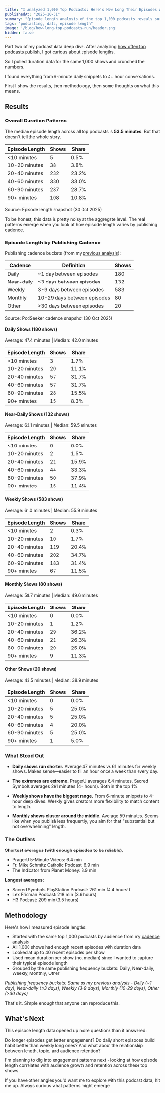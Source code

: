 ```yaml
---
title: "I Analyzed 1,000 Top Podcasts: Here's How Long Their Episodes Actually Are"
publishedAt: "2025-10-31"
summary: "Episode length analysis of the top 1,000 podcasts reveals surprising patterns across different publishing frequencies."
tags: "podcasting, data, episode length"
image: '/blog/how-long-top-podcasts-run/header.png'
hidden: false
---
```


Part two of my podcast data deep dive. After analyzing [how often top podcasts publish](/top-podcast-cadence), I got curious about episode lengths.

So I pulled duration data for the same 1,000 shows and crunched the numbers.

I found everything from 6-minute daily snippets to 4+ hour conversations.

First I show the results, then methodology, then some thoughts on what this means.

## Results

### Overall Duration Patterns

The median episode length across all top podcasts is **53.5 minutes**. But that doesn't tell the whole story.

<EpisodeLengthHistogram />

<div className="my-6 overflow-hidden rounded-xl border border-border/70 bg-card shadow-sm">
  <div className="overflow-x-auto">
    <table className="min-w-full border-collapse text-sm">
      <thead>
        <tr className="text-left text-xs uppercase tracking-[0.12em] text-muted-foreground/80">
          <th className="px-5 py-3 font-medium">Episode Length</th>
          <th className="px-5 py-3 text-right font-medium">Shows</th>
          <th className="px-5 py-3 text-right font-medium">Share</th>
        </tr>
      </thead>
      <tbody>
        <tr className="border-t border-border/40 text-sm">
          <td className="px-5 py-3">&lt;10 minutes</td>
          <td className="px-5 py-3 text-right">5</td>
          <td className="px-5 py-3 text-right">0.5%</td>
        </tr>
        <tr className="border-t border-border/40 text-sm">
          <td className="px-5 py-3">10-20 minutes</td>
          <td className="px-5 py-3 text-right">38</td>
          <td className="px-5 py-3 text-right">3.8%</td>
        </tr>
        <tr className="border-t border-border/40 text-sm">
          <td className="px-5 py-3">20-40 minutes</td>
          <td className="px-5 py-3 text-right">232</td>
          <td className="px-5 py-3 text-right">23.2%</td>
        </tr>
        <tr className="border-t border-border/40 text-sm">
          <td className="px-5 py-3">40-60 minutes</td>
          <td className="px-5 py-3 text-right">330</td>
          <td className="px-5 py-3 text-right">33.0%</td>
        </tr>
        <tr className="border-t border-border/40 text-sm">
          <td className="px-5 py-3">60-90 minutes</td>
          <td className="px-5 py-3 text-right">287</td>
          <td className="px-5 py-3 text-right">28.7%</td>
        </tr>
        <tr className="border-t border-border/40 text-sm">
          <td className="px-5 py-3">90+ minutes</td>
          <td className="px-5 py-3 text-right">108</td>
          <td className="px-5 py-3 text-right">10.8%</td>
        </tr>
      </tbody>
    </table>
  </div>
  <div className="border-t border-border/60 bg-muted/10 px-5 py-3 text-xs text-muted-foreground">
    Source: Episode length snapshot (30 Oct 2025)
  </div>
</div>

To be honest, this data is pretty noisy at the aggregate level. The real patterns emerge when you look at how episode length varies by publishing cadence.

### Episode Length by Publishing Cadence

Publishing cadence buckets (from my [previous analysis](/top-podcast-cadence)):

<div className="my-6 overflow-hidden rounded-xl border border-border/70 bg-card shadow-sm">
  <div className="overflow-x-auto">
    <table className="min-w-full border-collapse text-sm">
      <thead>
        <tr className="text-left text-xs uppercase tracking-[0.12em] text-muted-foreground/80">
          <th className="px-5 py-3 font-medium">Cadence</th>
          <th className="px-5 py-3 font-medium">Definition</th>
          <th className="px-5 py-3 text-right font-medium">Shows</th>
        </tr>
      </thead>
      <tbody>
        <tr className="border-t border-border/40 text-sm">
          <td className="px-5 py-3">Daily</td>
          <td className="px-5 py-3">~1 day between episodes</td>
          <td className="px-5 py-3 text-right">180</td>
        </tr>
        <tr className="border-t border-border/40 text-sm">
          <td className="px-5 py-3">Near-daily</td>
          <td className="px-5 py-3">≤3 days between episodes</td>
          <td className="px-5 py-3 text-right">132</td>
        </tr>
        <tr className="border-t border-border/40 text-sm">
          <td className="px-5 py-3">Weekly</td>
          <td className="px-5 py-3">3-9 days between episodes</td>
          <td className="px-5 py-3 text-right">583</td>
        </tr>
        <tr className="border-t border-border/40 text-sm">
          <td className="px-5 py-3">Monthly</td>
          <td className="px-5 py-3">10-29 days between episodes</td>
          <td className="px-5 py-3 text-right">80</td>
        </tr>
        <tr className="border-t border-border/40 text-sm">
          <td className="px-5 py-3">Other</td>
          <td className="px-5 py-3">&gt;30 days between episodes</td>
          <td className="px-5 py-3 text-right">20</td>
        </tr>
      </tbody>
    </table>
  </div>
  <div className="border-t border-border/60 bg-muted/10 px-5 py-3 text-xs text-muted-foreground">
    Source: PodSeeker cadence snapshot (30 Oct 2025)
  </div>
</div>

#### Daily Shows (180 shows)
Average: 47.4 minutes | Median: 42.0 minutes

<DailyEpisodeLengthChart />

<div className="flex justify-center">
<table>
  <thead>
    <tr>
      <th>Episode Length</th>
      <th className="text-right">Shows</th>
      <th className="text-right">Share</th>
    </tr>
  </thead>
  <tbody>
    <tr>
      <td>&lt;10 minutes</td>
      <td className="text-right">3</td>
      <td className="text-right">1.7%</td>
    </tr>
    <tr>
      <td>10-20 minutes</td>
      <td className="text-right">20</td>
      <td className="text-right">11.1%</td>
    </tr>
    <tr>
      <td>20-40 minutes</td>
      <td className="text-right">57</td>
      <td className="text-right">31.7%</td>
    </tr>
    <tr>
      <td>40-60 minutes</td>
      <td className="text-right">57</td>
      <td className="text-right">31.7%</td>
    </tr>
    <tr>
      <td>60-90 minutes</td>
      <td className="text-right">28</td>
      <td className="text-right">15.5%</td>
    </tr>
    <tr>
      <td>90+ minutes</td>
      <td className="text-right">15</td>
      <td className="text-right">8.3%</td>
    </tr>
  </tbody>
</table>
</div>

#### Near-Daily Shows (132 shows)
Average: 62.1 minutes | Median: 59.5 minutes

<NearDailyEpisodeLengthChart />

<div className="flex justify-center">
<table>
  <thead>
    <tr>
      <th>Episode Length</th>
      <th className="text-right">Shows</th>
      <th className="text-right">Share</th>
    </tr>
  </thead>
  <tbody>
    <tr>
      <td>&lt;10 minutes</td>
      <td className="text-right">0</td>
      <td className="text-right">0.0%</td>
    </tr>
    <tr>
      <td>10-20 minutes</td>
      <td className="text-right">2</td>
      <td className="text-right">1.5%</td>
    </tr>
    <tr>
      <td>20-40 minutes</td>
      <td className="text-right">21</td>
      <td className="text-right">15.9%</td>
    </tr>
    <tr>
      <td>40-60 minutes</td>
      <td className="text-right">44</td>
      <td className="text-right">33.3%</td>
    </tr>
    <tr>
      <td>60-90 minutes</td>
      <td className="text-right">50</td>
      <td className="text-right">37.9%</td>
    </tr>
    <tr>
      <td>90+ minutes</td>
      <td className="text-right">15</td>
      <td className="text-right">11.4%</td>
    </tr>
  </tbody>
</table>
</div>

#### Weekly Shows (583 shows)
Average: 61.0 minutes | Median: 55.9 minutes

<WeeklyEpisodeLengthChart />

<div className="flex justify-center">
<table>
  <thead>
    <tr>
      <th>Episode Length</th>
      <th className="text-right">Shows</th>
      <th className="text-right">Share</th>
    </tr>
  </thead>
  <tbody>
    <tr>
      <td>&lt;10 minutes</td>
      <td className="text-right">2</td>
      <td className="text-right">0.3%</td>
    </tr>
    <tr>
      <td>10-20 minutes</td>
      <td className="text-right">10</td>
      <td className="text-right">1.7%</td>
    </tr>
    <tr>
      <td>20-40 minutes</td>
      <td className="text-right">119</td>
      <td className="text-right">20.4%</td>
    </tr>
    <tr>
      <td>40-60 minutes</td>
      <td className="text-right">202</td>
      <td className="text-right">34.7%</td>
    </tr>
    <tr>
      <td>60-90 minutes</td>
      <td className="text-right">183</td>
      <td className="text-right">31.4%</td>
    </tr>
    <tr>
      <td>90+ minutes</td>
      <td className="text-right">67</td>
      <td className="text-right">11.5%</td>
    </tr>
  </tbody>
</table>
</div>

#### Monthly Shows (80 shows)
Average: 58.7 minutes | Median: 49.6 minutes

<MonthlyEpisodeLengthChart />

<div className="flex justify-center">
<table>
  <thead>
    <tr>
      <th>Episode Length</th>
      <th className="text-right">Shows</th>
      <th className="text-right">Share</th>
    </tr>
  </thead>
  <tbody>
    <tr>
      <td>&lt;10 minutes</td>
      <td className="text-right">0</td>
      <td className="text-right">0.0%</td>
    </tr>
    <tr>
      <td>10-20 minutes</td>
      <td className="text-right">1</td>
      <td className="text-right">1.2%</td>
    </tr>
    <tr>
      <td>20-40 minutes</td>
      <td className="text-right">29</td>
      <td className="text-right">36.2%</td>
    </tr>
    <tr>
      <td>40-60 minutes</td>
      <td className="text-right">21</td>
      <td className="text-right">26.3%</td>
    </tr>
    <tr>
      <td>60-90 minutes</td>
      <td className="text-right">20</td>
      <td className="text-right">25.0%</td>
    </tr>
    <tr>
      <td>90+ minutes</td>
      <td className="text-right">9</td>
      <td className="text-right">11.3%</td>
    </tr>
  </tbody>
</table>
</div>

#### Other Shows (20 shows)
Average: 43.5 minutes | Median: 38.9 minutes

<OtherEpisodeLengthChart />

<div className="flex justify-center">
<table>
  <thead>
    <tr>
      <th>Episode Length</th>
      <th className="text-right">Shows</th>
      <th className="text-right">Share</th>
    </tr>
  </thead>
  <tbody>
    <tr>
      <td>&lt;10 minutes</td>
      <td className="text-right">0</td>
      <td className="text-right">0.0%</td>
    </tr>
    <tr>
      <td>10-20 minutes</td>
      <td className="text-right">5</td>
      <td className="text-right">25.0%</td>
    </tr>
    <tr>
      <td>20-40 minutes</td>
      <td className="text-right">5</td>
      <td className="text-right">25.0%</td>
    </tr>
    <tr>
      <td>40-60 minutes</td>
      <td className="text-right">4</td>
      <td className="text-right">20.0%</td>
    </tr>
    <tr>
      <td>60-90 minutes</td>
      <td className="text-right">5</td>
      <td className="text-right">25.0%</td>
    </tr>
    <tr>
      <td>90+ minutes</td>
      <td className="text-right">1</td>
      <td className="text-right">5.0%</td>
    </tr>
  </tbody>
</table>
</div>

### What Stood Out

- **Daily shows run shorter.** Average 47 minutes vs 61 minutes for weekly shows. Makes sense—easier to fill an hour once a week than every day.

- **The extremes are extreme.** PragerU averages 6.4 minutes. Sacred Symbols averages 261 minutes (4+ hours). Both in the top 1%.

- **Weekly shows have the biggest range.** From 6-minute snippets to 4-hour deep dives. Weekly gives creators more flexibility to match content to length.

- **Monthly shows cluster around the middle.** Average 59 minutes. Seems like when you publish less frequently, you aim for that "substantial but not overwhelming" length.

### The Outliers

**Shortest averages (with enough episodes to be reliable):**
- PragerU 5-Minute Videos: 6.4 min
- Fr. Mike Schmitz Catholic Podcast: 6.9 min
- The Indicator from Planet Money: 8.9 min

**Longest averages:**
- Sacred Symbols PlayStation Podcast: 261 min (4.4 hours!)
- Lex Fridman Podcast: 218 min (3.6 hours)
- H3 Podcast: 209 min (3.5 hours)

## Methodology

Here's how I measured episode lengths:

- Started with the same top 1,000 podcasts by audience from my [cadence analysis](/top-podcast-cadence)
- All 1,000 shows had enough recent episodes with duration data
- Looked at up to 40 recent episodes per show
- Used mean duration per show (not median) since I wanted to capture their typical episode length
- Grouped by the same publishing frequency buckets: Daily, Near-daily, Weekly, Monthly, Other

*Publishing frequency buckets: Same as my previous analysis - Daily (~1 day), Near-daily (≤3 days), Weekly (3-9 days), Monthly (10-29 days), Other (>30 days)*

That's it. Simple enough that anyone can reproduce this.

## What's Next

This episode length data opened up more questions than it answered:

Do longer episodes get better engagement? Do daily short episodes build habit better than weekly long ones? And what about the relationship between length, topic, and audience retention?

I'm planning to dig into engagement patterns next - looking at how episode length correlates with audience growth and retention across these top shows.

If you have other angles you'd want me to explore with this podcast data, hit me up. Always curious what patterns might emerge.
